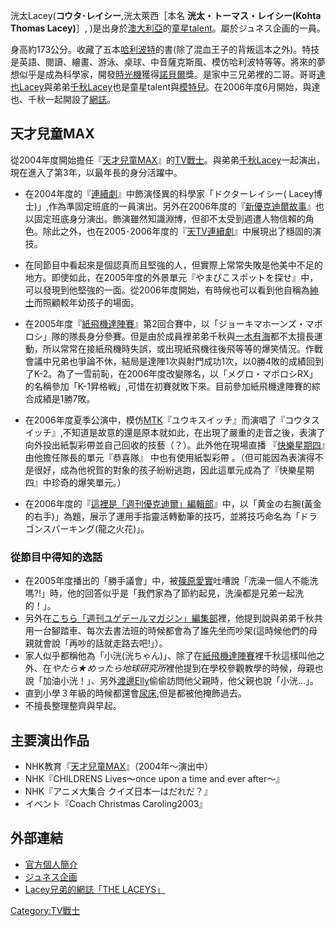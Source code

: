 洸太Lacey('''コウタ･レイシー''',洸太萊西［本名 '''洸太・トーマス・レイシー(Kohta Thomas Lacey)'''］, {{bd|1992年|12月12日}})是出身於[[澳大利亞|澳大利亞]]的[[童星|童星]][[talent|talent]]。屬於ジュネス企画的一員。

身高約173公分。收藏了五本[[哈利波特|哈利波特]]的書(除了混血王子的背叛這本之外)。特技是英語、閱讀、繪畫、游泳、桌球、中音薩克斯風、模仿哈利波特等等。將來的夢想似乎是成為科學家，開發[[時光機|時光機]]獲得[[諾貝爾|諾貝爾]]獎。是家中三兄弟裡的二哥。哥哥[[達也Lacey|達也Lacey]]與弟弟[[千秋Lacey|千秋Lacey]]也是童星talent與[[模特兒|模特兒]]。在2006年度6月開始，與達也、千秋一起開設了[[網誌|網誌]]。

==天才兒童MAX==
從2004年度開始擔任『[[天才兒童MAX|天才兒童MAX]]』的[[TV戰士|TV戰士]]。與弟弟[[千秋Lacey|千秋Lacey]]一起演出，現在進入了第3年，以最年長的身分活躍中。

*在2004年度的『[[天TV連續劇#連續劇（2004年度）|連續劇]]』中飾演怪異的科學家「ドクターレイシー( Lacey博士)」,作為準固定班底的一員演出。另外在2006年度的『[[天TV連續劇#新優克迪爾故事|新優克迪爾故事]]』也以固定班底身分演出。飾演雖然知識淵博，但卻不太受到週遭人物信賴的角色。除此之外，也在2005･2006年度的『[[天TV連續劇#天TV連續劇(2005年度)|天TV連續劇]]』中展現出了穩固的演技。

*在同節目中看起來是個認真而且堅強的人，但實際上常常失敗是他美中不足的地方。即使如此，在2005年度的外景單元『やまびこスポットを探せ』中，可以發現到他堅強的一面。從2006年度開始，有時候也可以看到他自稱為[[紳士|紳士]]而照顧較年幼孩子的場面。

*在2005年度『[[天才兒童MAX的單元#紙飛機達陣賽|紙飛機達陣賽]]』第2回合賽中，以「ジョーキマホーンズ・マボロシ」隊的隊長身分參賽。但是由於成員裡弟弟千秋與[[一木有海|一木有海]]都不太擅長運動，所以常常在接紙飛機時失誤，或出現紙飛機往後飛等等的爆笑情況。作戰會議中兄弟也爭論不休，結局是達陣1次與射門成功1次，以0勝4敗的成績回到了K-2。為了一雪前恥，在2006年度改變隊名，以「メグロ・マボロシRX」的名稱參加「K-1昇格戦」,可惜在初賽就敗下來。目前參加紙飛機達陣賽的綜合成績是1勝7敗。

*在2006年度夏季公演中，模仿[[音樂TV君|MTK]]『ユウキスイッチ』而演唱了『コウタスイッチ』,不知道是故意的還是原本就如此，在出現了嚴重的走音之後，表演了向外投出紙製彩帶並自己回收的技藝（？）。此外他在現場直播 『[[天才兒童MAX#優克迪花園|快樂星期四]]』由他擔任隊長的單元『恭喜隊』 中也有使用紙製彩帶 。（但可能因為表演得不是很好，成為他祝賀的對象的孩子紛紛逃跑，因此這單元成為了『快樂星期四』中珍奇的爆笑單元。）

* 在2006年度的『[[天才兒童MAX的單元#這裡是「週刊優克迪爾」編輯部|這裡是「週刊優克迪爾」編輯部]]』中，以「黄金の右腕(黃金的右手)」為題，展示了運用手指靈活轉動筆的技巧，並將技巧命名為「ドラゴンスパーキング(龍之火花)」。

===從節目中得知的逸話===
*在2005年度播出的「勝手議會」中，被[[篠原愛實|篠原愛實]]吐嘈說「洗澡一個人不能洗嗎?!」時，他的回答似乎是「我們家為了節約起見，洗澡都是兄弟一起洗的！」。
*另外在[[天才兒童MAX的單元#こちら「週刊ユゲデールマガジン」編集部|こちら「週刊ユゲデールマガジン」編集部]]裡，他提到說與弟弟千秋共用一台腳踏車、每次去書法班的時候都會為了誰先坐而吵架(這時候他們的母親就會說「再吵的話就走路去吧!」）。
*家人似乎都稱他為「小洸(洸ちゃん)」、除了在[[天才兒童MAX的單元#紙飛機達陣賽|紙飛機達陣賽]]裡千秋這樣叫他之外、在''やたら★めったら地球研究所''裡他提到在學校參觀教學的時候，母親也說「加油小洸！」、另外[[渡邊Elly|渡邊Elly]]偷偷訪問他父親時，他父親也說「小洸…」。
*直到小學３年級的時候都還會[[尿床|尿床]],但是都被他掩飾過去。
*不擅長整理整齊與早起。

==主要演出作品==
* NHK教育『[[天才兒童MAX|天才兒童MAX]]』（2004年～演出中）
* NHK『CHILDRENS Lives～once upon a time and ever after～』
* NHK『アニメ大集合 クイズ日本一はだれだ？』
* イベント『Coach Christmas Caroling2003』

==外部連結 ==
*[https://web.archive.org/web/20060821130324/http://www.junes.co.jp/jp/artist/tc_8.html 官方個人簡介]
*[http://www.junes.co.jp/ ジュネス企画]
*[https://web.archive.org/web/20060910125027/http://www.junes.co.jp/the_laceys/ Lacey兄弟的網誌「THE LACEYS」]

[[Category:TV戰士|Category:TV戰士]]